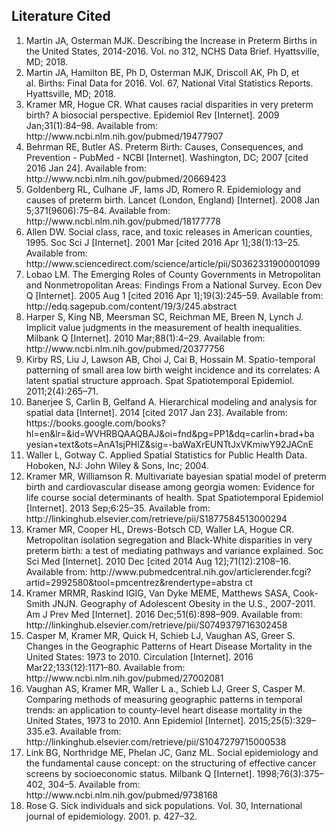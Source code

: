 ## Literature Cited

1.  Martin JA, Osterman MJK. Describing the Increase in Preterm Births in the United States, 2014-2016. Vol. no 312, NCHS Data Brief. Hyattsville, MD; 2018.
2. Martin JA, Hamilton BE, Ph D, Osterman MJK, Driscoll AK, Ph D, et al. Births: Final Data for 2016. Vol.
67, National Vital Statistics Reports. Hyattsville, MD; 2018.
3. Kramer MR, Hogue CR. What causes racial disparities in very preterm birth? A biosocial perspective.
Epidemiol Rev [Internet]. 2009 Jan;31(1):84–98. Available from:
http://www.ncbi.nlm.nih.gov/pubmed/19477907
4. Behrman RE, Butler AS. Preterm Birth: Causes, Consequences, and Prevention - PubMed - NCBI
[Internet]. Washington, DC; 2007 [cited 2016 Jan 24]. Available from:
http://www.ncbi.nlm.nih.gov/pubmed/20669423
5. Goldenberg RL, Culhane JF, Iams JD, Romero R. Epidemiology and causes of preterm birth. Lancet
(London, England) [Internet]. 2008 Jan 5;371(9606):75–84. Available from:
http://www.ncbi.nlm.nih.gov/pubmed/18177778
6. Allen DW. Social class, race, and toxic releases in American counties, 1995. Soc Sci J [Internet]. 2001
Mar [cited 2016 Apr 1];38(1):13–25. Available from:
http://www.sciencedirect.com/science/article/pii/S0362331900001099
7. Lobao LM. The Emerging Roles of County Governments in Metropolitan and Nonmetropolitan Areas:
Findings From a National Survey. Econ Dev Q [Internet]. 2005 Aug 1 [cited 2016 Apr 1];19(3):245–59.
Available from: http://edq.sagepub.com/content/19/3/245.abstract
8. Harper S, King NB, Meersman SC, Reichman ME, Breen N, Lynch J. Implicit value judgments in the
measurement of health inequalities. Milbank Q [Internet]. 2010 Mar;88(1):4–29. Available from:
http://www.ncbi.nlm.nih.gov/pubmed/20377756
9. Kirby RS, Liu J, Lawson AB, Choi J, Cai B, Hossain M. Spatio-temporal patterning of small area low
birth weight incidence and its correlates: A latent spatial structure approach. Spat Spatiotemporal
Epidemiol. 2011;2(4):265–71.
10. Banerjee S, Carlin B, Gelfand A. Hierarchical modeling and analysis for spatial data [Internet]. 2014
[cited 2017 Jan 23]. Available from:
https://books.google.com/books?hl=en&lr=&id=WVHRBQAAQBAJ&oi=fnd&pg=PP1&dq=carlin+brad+ba
yesian+text&ots=AnA1sjPHlZ&sig=-baWaXrEUNTtJxVKmiwY92JACnE
11. Waller L, Gotway C. Applied Spatial Statistics for Public Health Data. Hoboken, NJ: John Wiley & Sons,
Inc; 2004.
12. Kramer MR, Williamson R. Multivariate bayesian spatial model of preterm birth and cardiovascular
disease among georgia women: Evidence for life course social determinants of health. Spat
Spatiotemporal Epidemiol [Internet]. 2013 Sep;6:25–35. Available from:
http://linkinghub.elsevier.com/retrieve/pii/S1877584513000294
13. Kramer MR, Cooper HL, Drews-Botsch CD, Waller LA, Hogue CR. Metropolitan isolation segregation
and Black-White disparities in very preterm birth: a test of mediating pathways and variance explained.
Soc Sci Med [Internet]. 2010 Dec [cited 2014 Aug 12];71(12):2108–16. Available from:
http://www.pubmedcentral.nih.gov/articlerender.fcgi?artid=2992580&tool=pmcentrez&rendertype=abstra
ct
14. Kramer MRMR, Raskind IGIG, Van Dyke MEME, Matthews SASA, Cook-Smith JNJN. Geography of
Adolescent Obesity in the U.S., 2007-2011. Am J Prev Med [Internet]. 2016 Dec;51(6):898–909.
Available from: http://linkinghub.elsevier.com/retrieve/pii/S0749379716302458
15. Casper M, Kramer MR, Quick H, Schieb LJ, Vaughan AS, Greer S. Changes in the Geographic Patterns
of Heart Disease Mortality in the United States: 1973 to 2010. Circulation [Internet]. 2016 Mar22;133(12):1171–80. Available from: http://www.ncbi.nlm.nih.gov/pubmed/27002081
16. Vaughan AS, Kramer MR, Waller L a., Schieb LJ, Greer S, Casper M. Comparing methods of measuring
geographic patterns in temporal trends: an application to county-level heart disease mortality in the
United States, 1973 to 2010. Ann Epidemiol [Internet]. 2015;25(5):329–335.e3. Available from:
http://linkinghub.elsevier.com/retrieve/pii/S1047279715000538
17. Link BG, Northridge ME, Phelan JC, Ganz ML. Social epidemiology and the fundamental cause
concept: on the structuring of effective cancer screens by socioeconomic status. Milbank Q [Internet].
1998;76(3):375–402, 304–5. Available from: http://www.ncbi.nlm.nih.gov/pubmed/9738168
18. Rose G. Sick individuals and sick populations. Vol. 30, International journal of epidemiology. 2001. p.
427–32.